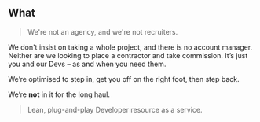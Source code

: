 ## What

> We're not an agency, and we're not recruiters.

We don't insist on taking a whole project, and there is no account manager. Neither are we looking to place a contractor and take commission. It’s just you and our Devs – as and when you need them.

We’re optimised to step in, get you off on the right foot, then step back. 

We’re **not** in it for the long haul.

> Lean, plug-and-play Developer resource as a service.
